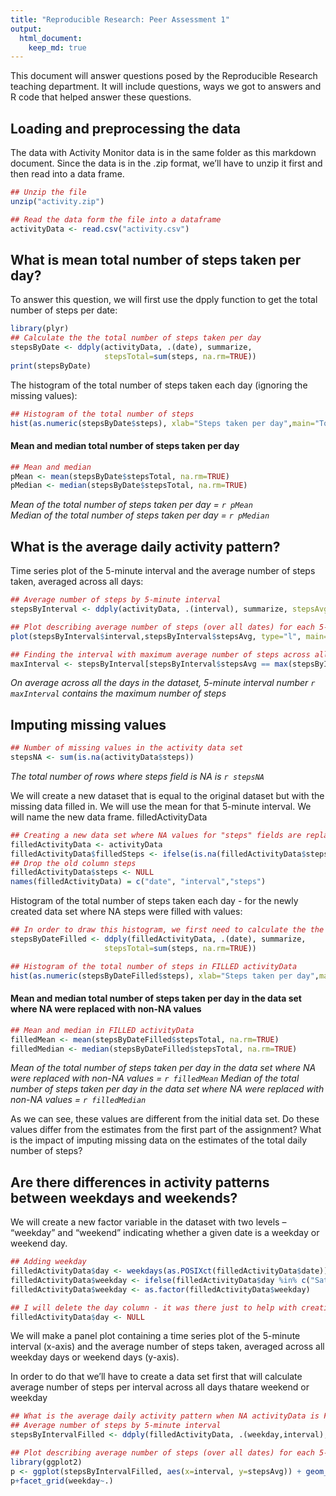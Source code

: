 ```yaml
---
title: "Reproducible Research: Peer Assessment 1"
output: 
  html_document:
    keep_md: true
---
```


This document will answer questions posed by the Reproducible Research teaching department. It will include questions, ways we got to answers and R code that helped answer these questions.

## Loading and preprocessing the data
The data with Activity Monitor data is in the same folder as this markdown document.
Since the data is in the .zip format, we'll have to unzip it first and then read into a data frame.

```r
## Unzip the file
unzip("activity.zip")

## Read the data form the file into a dataframe
activityData <- read.csv("activity.csv")
```

## What is mean total number of steps taken per day?
To answer this question, we will first use the dpply function to get the total number of steps per date:

```r
library(plyr)
## Calculate the the total number of steps taken per day
stepsByDate <- ddply(activityData, .(date), summarize, 
                     stepsTotal=sum(steps, na.rm=TRUE))
print(stepsByDate)
```
The histogram of the total number of steps taken each day (ignoring the missing values):
```r
## Histogram of the total number of steps
hist(as.numeric(stepsByDate$steps), xlab="Steps taken per day",main="Total number of steps taken each day", col="red")
```

#### Mean and median total number of steps taken per day

```r
## Mean and median
pMean <- mean(stepsByDate$stepsTotal, na.rm=TRUE)
pMedian <- median(stepsByDate$stepsTotal, na.rm=TRUE)
```

*Mean of the total number of steps taken per day = `r pMean`*  
*Median of the total number of steps taken per day = `r pMedian`*  

## What is the average daily activity pattern?
Time series plot of the 5-minute interval and the average number of steps taken, averaged across all days:
```r

## Average number of steps by 5-minute interval
stepsByInterval <- ddply(activityData, .(interval), summarize, stepsAvg=mean(steps, na.rm=TRUE))

## Plot describing average number of steps (over all dates) for each 5-minute time interval
plot(stepsByInterval$interval,stepsByInterval$stepsAvg, type="l", main="Avg number of steps taken (averaged across all days) within each 5-minute interval")
```

```r
## Finding the interval with maximum average number of steps across all days
maxInterval <- stepsByInterval[stepsByInterval$stepsAvg == max(stepsByInterval$stepsAvg),]$interval
```
*On average across all the days in the dataset, 5-minute interval number `r maxInterval` contains the maximum number of steps*

## Imputing missing values
```r
## Number of missing values in the activity data set
stepsNA <- sum(is.na(activityData$steps))
```
*The total number of rows where steps field is NA is `r stepsNA`*

We will create a new dataset that is equal to the original dataset but with the missing data filled in.
We will use the mean for that 5-minute interval.
We will name the new data frame. filledActivityData
```r
## Creating a new data set where NA values for "steps" fields are replaced with ## the average value of steps in that given data interval
filledActivityData <- activityData
filledActivityData$filledSteps <- ifelse(is.na(filledActivityData$steps),stepsByInterval$stepsAvg[stepsByInterval$interval %in% filledActivityData$interval],filledActivityData$steps)
## Drop the old column steps
filledActivityData$steps <- NULL
names(filledActivityData) = c("date", "interval","steps")
```

Histogram of the total number of steps taken each day  - for the newly created data set where NA steps were filled with values:

```r

## In order to draw this histogram, we first need to calculate the the total number of steps taken per day in FILLED activityData
stepsByDateFilled <- ddply(filledActivityData, .(date), summarize, 
                     stepsTotal=sum(steps, na.rm=TRUE))

## Histogram of the total number of steps in FILLED activityData
hist(as.numeric(stepsByDateFilled$steps), xlab="Steps taken per day",main="Total number of steps taken each day - NAs replaced", col="red")
```

#### Mean and median total number of steps taken per day in the data set where NA  were replaced with non-NA values

```r
## Mean and median in FILLED activityData
filledMean <- mean(stepsByDateFilled$stepsTotal, na.rm=TRUE)
filledMedian <- median(stepsByDateFilled$stepsTotal, na.rm=TRUE)
```

*Mean of the total number of steps taken per day in the data set where NA  were replaced with non-NA values  = `r filledMean`*
*Median of the total number of steps taken per day in the data set where NA  were replaced with non-NA values = `r filledMedian`* 

As we can see, these values are different from the initial data set. 
Do these values differ from the estimates from the first part of the assignment? What is the impact of imputing missing data on the estimates of the total daily number of steps?

## Are there differences in activity patterns between weekdays and weekends?

We will create a new factor variable in the dataset with two levels -- "weekday" and "weekend" indicating whether a given date is a weekday or weekend day.

```r
## Adding weekday
filledActivityData$day <- weekdays(as.POSIXct(filledActivityData$date))
filledActivityData$weekday <- ifelse(filledActivityData$day %in% c("Saturday", "Sunday"), "weekend","weekday")
filledActivityData$weekday <- as.factor(filledActivityData$weekday)

## I will delete the day column - it was there just to help with creation of the ## "weekday" column
filledActivityData$day <- NULL
```

We will make a panel plot containing a time series plot of the 5-minute interval (x-axis) and the average number of steps taken, averaged across all weekday days or weekend days (y-axis). 

In order to do that we'll have to create a data set first that will calculate average number of steps per interval across all days thatare weekend or weekday

```r
## What is the average daily activity pattern when NA activityData is FILLED?
## Average number of steps by 5-minute interval
stepsByIntervalFilled <- ddply(filledActivityData, .(weekday,interval), summarize, stepsAvg=mean(steps, na.rm=TRUE))

## Plot describing average number of steps (over all dates) for each 5-minute ## time interval
library(ggplot2)
p <- ggplot(stepsByIntervalFilled, aes(x=interval, y=stepsAvg)) + geom_line()
p+facet_grid(weekday~.)
```
